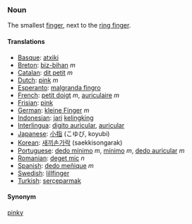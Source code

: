===Noun===

The smallest [[finger]], next to the [[ring finger]].

====Translations====
*[[Basque]]: [[atxiki]]
*[[Breton]]: [[biz-bihan]] ''m''
*[[Catalan]]: [[dit petit]] ''m''
*[[Dutch]]: [[pink]] ''m''
*[[Esperanto]]: [[malgranda fingro]]
*[[French]]: [[petit doigt]] ''m'', [[auriculaire]] ''m''
*[[Frisian]]: [[pink]]
*[[German]]: [[kleine Finger]] ''m''
*[[Indonesian]]: [[jari]] [[kelingking]]
*[[Interlingua]]: [[digito auricular]], [[auricular]]
*[[Japanese]]: [[小指]] (こゆび, koyubi)
*[[Korean]]: [[새끼손가락]] (saekkisongarak)
*[[Portuguese]]: [[dedo mínimo]] ''m'', [[mínimo]] ''m'', [[dedo auricular]] ''m''
*[[Romanian]]: [[deget mic]] ''n''
*[[Spanish]]: [[dedo meñique]] ''m''
*[[Swedish]]: [[lillfinger]]
*[[Turkish]]: [[serçeparmak]]

====Synonym====
[[pinky]]